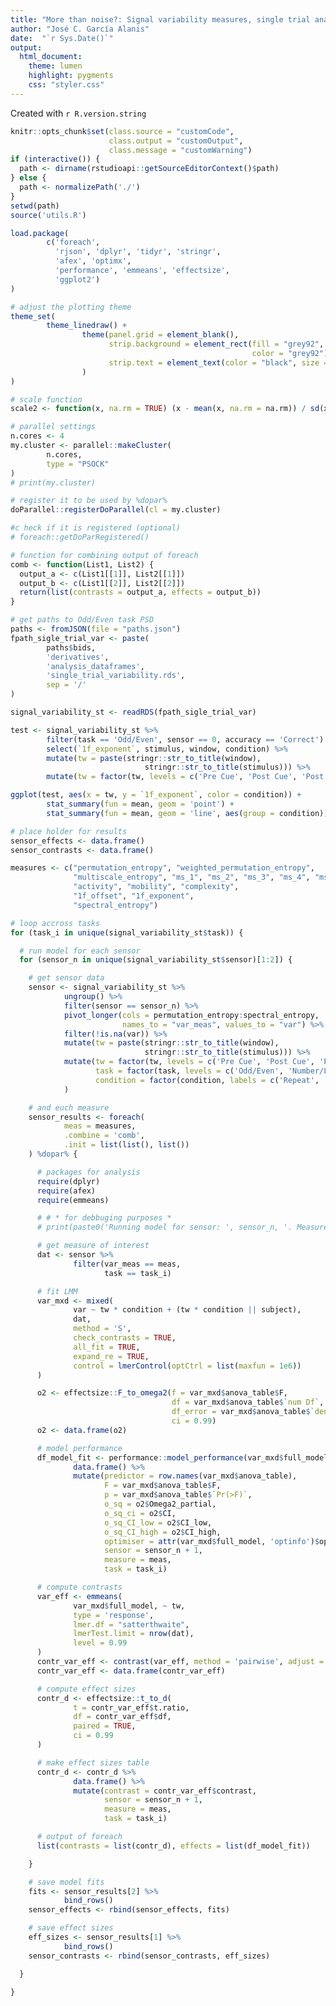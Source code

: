 ```yaml
---
title: "More than noise?: Signal variability measures, single trial analysis"
author: "José C. García Alanis"
date:  "`r Sys.Date()`"
output:
  html_document:
    theme: lumen
    highlight: pygments
    css: "styler.css"
---
```


Created with `r R.version.string`

```r
knitr::opts_chunk$set(class.source = "customCode",
                      class.output = "customOutput",
                      class.message = "customWarning")
if (interactive()) {
  path <- dirname(rstudioapi::getSourceEditorContext()$path)
} else {
  path <- normalizePath('./')
}
setwd(path)
source('utils.R')
```

```r
load.package(
        c('foreach',
          'rjson', 'dplyr', 'tidyr', 'stringr',
          'afex', 'optimx',
          'performance', 'emmeans', 'effectsize',
          'ggplot2')
)

# adjust the plotting theme
theme_set(
        theme_linedraw() +
                theme(panel.grid = element_blank(),
                      strip.background = element_rect(fill = "grey92",
                                                      color = "grey92"),
                      strip.text = element_text(color = "black", size = 10)
                )
)

# scale function
scale2 <- function(x, na.rm = TRUE) (x - mean(x, na.rm = na.rm)) / sd(x, na.rm)

# parallel settings
n.cores <- 4
my.cluster <- parallel::makeCluster(
        n.cores,
        type = "PSOCK"
)
# print(my.cluster)

# register it to be used by %dopar%
doParallel::registerDoParallel(cl = my.cluster)

#c heck if it is registered (optional)
# foreach::getDoParRegistered()

# function for combining output of foreach
comb <- function(List1, List2) {
  output_a <- c(List1[[1]], List2[[1]])
  output_b <- c(List1[[2]], List2[[2]])
  return(list(contrasts = output_a, effects = output_b))
}
```

```r
# get paths to Odd/Even task PSD
paths <- fromJSON(file = "paths.json")
fpath_sigle_trial_var <- paste(
        paths$bids,
        'derivatives',
        'analysis_dataframes',
        'single_trial_variability.rds',
        sep = '/'
)

signal_variability_st <- readRDS(fpath_sigle_trial_var)
```

```r
test <- signal_variability_st %>%
        filter(task == 'Odd/Even', sensor == 0, accuracy == 'Correct') %>%
        select(`1f_exponent`, stimulus, window, condition) %>%
        mutate(tw = paste(stringr::str_to_title(window),
                              stringr::str_to_title(stimulus))) %>%
        mutate(tw = factor(tw, levels = c('Pre Cue', 'Post Cue', 'Post Target')))

ggplot(test, aes(x = tw, y = `1f_exponent`, color = condition)) +
        stat_summary(fun = mean, geom = 'point') +
        stat_summary(fun = mean, geom = 'line', aes(group = condition))
```


```r
# place holder for results
sensor_effects <- data.frame()
sensor_contrasts <- data.frame()

measures <- c("permutation_entropy", "weighted_permutation_entropy",
              "multiscale_entropy", "ms_1", "ms_2", "ms_3", "ms_4", "ms_slope",
              "activity", "mobility", "complexity",
              "1f_offset", "1f_exponent",
              "spectral_entropy")

# loop accross tasks
for (task_i in unique(signal_variability_st$task)) {

  # run model for each sensor
  for (sensor_n in unique(signal_variability_st$sensor)[1:2]) {

    # get sensor data
    sensor <- signal_variability_st %>%
            ungroup() %>%
            filter(sensor == sensor_n) %>%
            pivot_longer(cols = permutation_entropy:spectral_entropy,
                         names_to = "var_meas", values_to = "var") %>%
            filter(!is.na(var)) %>%
            mutate(tw = paste(stringr::str_to_title(window),
                              stringr::str_to_title(stimulus))) %>%
            mutate(tw = factor(tw, levels = c('Pre Cue', 'Post Cue', 'Post Target')),
                   task = factor(task, levels = c('Odd/Even', 'Number/Letter')),
                   condition = factor(condition, labels = c('Repeat', 'Switch'))
            )

    # and euch measure
    sensor_results <- foreach(
            meas = measures,
            .combine = 'comb',
            .init = list(list(), list())
    ) %dopar% {

      # packages for analysis
      require(dplyr)
      require(afex)
      require(emmeans)

      # # * for debbuging purposes *
      # print(paste0('Running model for sensor: ', sensor_n, '. Measure: ', meas))

      # get measure of interest
      dat <- sensor %>%
              filter(var_meas == meas,
                     task == task_i)

      # fit LMM
      var_mxd <- mixed(
              var ~ tw * condition + (tw * condition || subject),
              dat,
              method = 'S',
              check_contrasts = TRUE,
              all_fit = TRUE,
              expand_re = TRUE,
              control = lmerControl(optCtrl = list(maxfun = 1e6))
      )

      o2 <- effectsize::F_to_omega2(f = var_mxd$anova_table$F,
                                    df = var_mxd$anova_table$`num Df`,
                                    df_error = var_mxd$anova_table$`den Df`,
                                    ci = 0.99)
      o2 <- data.frame(o2)

      # model performance
      df_model_fit <- performance::model_performance(var_mxd$full_model) %>%
              data.frame() %>%
              mutate(predictor = row.names(var_mxd$anova_table),
                     F = var_mxd$anova_table$F,
                     p = var_mxd$anova_table$`Pr(>F)`,
                     o_sq = o2$Omega2_partial,
                     o_sq_ci = o2$CI,
                     o_sq_CI_low = o2$CI_low,
                     o_sq_CI_high = o2$CI_high,
                     optimiser = attr(var_mxd$full_model, 'optinfo')$optimizer,
                     sensor = sensor_n + 1,
                     measure = meas,
                     task = task_i)

      # compute contrasts
      var_eff <- emmeans(
              var_mxd$full_model, ~ tw,
              type = 'response',
              lmer.df = "satterthwaite",
              lmerTest.limit = nrow(dat),
              level = 0.99
      )
      contr_var_eff <- contrast(var_eff, method = 'pairwise', adjust = 'holm')
      contr_var_eff <- data.frame(contr_var_eff)

      # compute effect sizes
      contr_d <- effectsize::t_to_d(
              t = contr_var_eff$t.ratio,
              df = contr_var_eff$df,
              paired = TRUE,
              ci = 0.99
      )

      # make effect sizes table
      contr_d <- contr_d %>%
              data.frame() %>%
              mutate(contrast = contr_var_eff$contrast,
                     sensor = sensor_n + 1,
                     measure = meas,
                     task = task_i)

      # output of foreach
      list(contrasts = list(contr_d), effects = list(df_model_fit))

    }

    # save model fits
    fits <- sensor_results[2] %>%
            bind_rows()
    sensor_effects <- rbind(sensor_effects, fits)

    # save effect sizes
    eff_sizes <- sensor_results[1] %>%
            bind_rows()
    sensor_contrasts <- rbind(sensor_contrasts, eff_sizes)

  }

}
```
